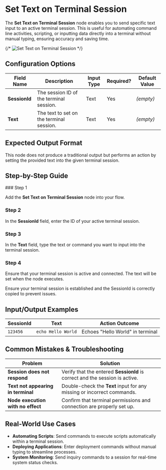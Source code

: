 
# Set Text on Terminal Session

The **Set Text on Terminal Session** node enables you to send specific text input to an active terminal session. This is useful for automating command line activities, scripting, or inputting data directly into a terminal without manual typing, ensuring accuracy and saving time.

{/* ![Set Text on Terminal Session](./set-text-on-terminal-session.png) */}

## Configuration Options

| Field Name    | Description                              | Input Type | Required? | Default Value |
| ------------- | ---------------------------------------- | ---------- | --------- | ------------- |
| **SessionId** | The session ID of the terminal session.  | Text       | Yes       | _(empty)_     |
| **Text**      | The text to set on the terminal session. | Text       | Yes       | _(empty)_     |

## Expected Output Format

This node does not produce a traditional output but performs an action by setting the provided text into the given terminal session.

## Step-by-Step Guide

<Steps>
### Step 1

Add the **Set Text on Terminal Session** node into your flow.

### Step 2

In the **SessionId** field, enter the ID of your active terminal session.

### Step 3

In the **Text** field, type the text or command you want to input into the terminal session.

### Step 4

Ensure that your terminal session is active and connected. The text will be set when the node executes.

</Steps>

<Callout type="info" title="Note">
  Ensure your terminal session is established and the SessionId is correctly
  copied to prevent issues.
</Callout>

## Input/Output Examples

| SessionId | Text               | Action Outcome                   |
| --------- | ------------------ | -------------------------------- |
| `123456`  | `echo Hello World` | Echoes "Hello World" in terminal |

## Common Mistakes & Troubleshooting

| Problem                            | Solution                                                                    |
| ---------------------------------- | --------------------------------------------------------------------------- |
| **Session does not respond**       | Verify that the entered **SessionId** is correct and the session is active. |
| **Text not appearing in terminal** | Double-check the **Text** input for any missing or incorrect commands.      |
| **Node execution with no effect**  | Confirm that terminal permissions and connection are properly set up.       |

## Real-World Use Cases

- **Automating Scripts**: Send commands to execute scripts automatically within a terminal session.
- **Deploying Applications**: Enter deployment commands without manual typing to streamline processes.
- **System Monitoring**: Send inquiry commands to a session for real-time system status checks.
